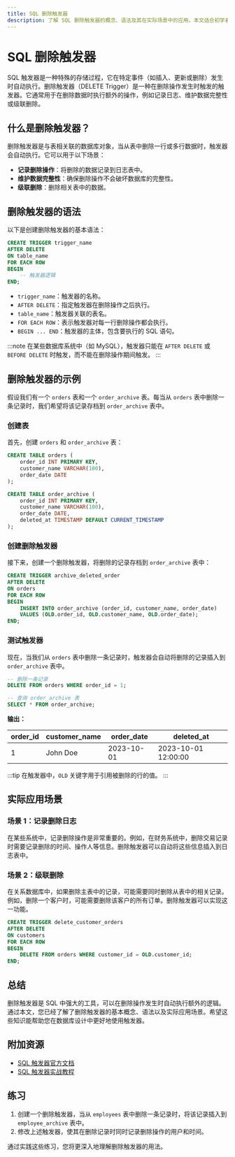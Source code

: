 ```yaml
---
title: SQL 删除触发器
description: 了解 SQL 删除触发器的概念、语法及其在实际场景中的应用。本文适合初学者，包含代码示例和实际案例。
---
```


# SQL 删除触发器

SQL 触发器是一种特殊的存储过程，它在特定事件（如插入、更新或删除）发生时自动执行。删除触发器（DELETE Trigger）是一种在删除操作发生时触发的触发器。它通常用于在删除数据时执行额外的操作，例如记录日志、维护数据完整性或级联删除。

## 什么是删除触发器？

删除触发器是与表相关联的数据库对象，当从表中删除一行或多行数据时，触发器会自动执行。它可以用于以下场景：

- **记录删除操作**：将删除的数据记录到日志表中。
- **维护数据完整性**：确保删除操作不会破坏数据库的完整性。
- **级联删除**：删除相关表中的数据。

## 删除触发器的语法

以下是创建删除触发器的基本语法：

```sql
CREATE TRIGGER trigger_name
AFTER DELETE
ON table_name
FOR EACH ROW
BEGIN
    -- 触发器逻辑
END;
```

- `trigger_name`：触发器的名称。
- `AFTER DELETE`：指定触发器在删除操作之后执行。
- `table_name`：触发器关联的表名。
- `FOR EACH ROW`：表示触发器对每一行删除操作都会执行。
- `BEGIN ... END`：触发器的主体，包含要执行的 SQL 语句。

:::note
在某些数据库系统中（如 MySQL），触发器只能在 `AFTER DELETE` 或 `BEFORE DELETE` 时触发，而不能在删除操作期间触发。
:::

## 删除触发器的示例

假设我们有一个 `orders` 表和一个 `order_archive` 表。每当从 `orders` 表中删除一条记录时，我们希望将该记录存档到 `order_archive` 表中。

### 创建表

首先，创建 `orders` 和 `order_archive` 表：

```sql
CREATE TABLE orders (
    order_id INT PRIMARY KEY,
    customer_name VARCHAR(100),
    order_date DATE
);

CREATE TABLE order_archive (
    order_id INT PRIMARY KEY,
    customer_name VARCHAR(100),
    order_date DATE,
    deleted_at TIMESTAMP DEFAULT CURRENT_TIMESTAMP
);
```

### 创建删除触发器

接下来，创建一个删除触发器，将删除的记录存档到 `order_archive` 表中：

```sql
CREATE TRIGGER archive_deleted_order
AFTER DELETE
ON orders
FOR EACH ROW
BEGIN
    INSERT INTO order_archive (order_id, customer_name, order_date)
    VALUES (OLD.order_id, OLD.customer_name, OLD.order_date);
END;
```

### 测试触发器

现在，当我们从 `orders` 表中删除一条记录时，触发器会自动将删除的记录插入到 `order_archive` 表中。

```sql
-- 删除一条记录
DELETE FROM orders WHERE order_id = 1;

-- 查询 order_archive 表
SELECT * FROM order_archive;
```

**输出：**

| order_id | customer_name | order_date | deleted_at          |
|----------|---------------|------------|---------------------|
| 1        | John Doe      | 2023-10-01 | 2023-10-01 12:00:00 |

:::tip
在触发器中，`OLD` 关键字用于引用被删除的行的值。
:::

## 实际应用场景

### 场景 1：记录删除日志

在某些系统中，记录删除操作是非常重要的。例如，在财务系统中，删除交易记录时需要记录删除的时间、操作人等信息。删除触发器可以自动将这些信息插入到日志表中。

### 场景 2：级联删除

在关系数据库中，如果删除主表中的记录，可能需要同时删除从表中的相关记录。例如，删除一个客户时，可能需要删除该客户的所有订单。删除触发器可以实现这一功能。

```sql
CREATE TRIGGER delete_customer_orders
AFTER DELETE
ON customers
FOR EACH ROW
BEGIN
    DELETE FROM orders WHERE customer_id = OLD.customer_id;
END;
```

## 总结

删除触发器是 SQL 中强大的工具，可以在删除操作发生时自动执行额外的逻辑。通过本文，您已经了解了删除触发器的基本概念、语法以及实际应用场景。希望这些知识能帮助您在数据库设计中更好地使用触发器。

## 附加资源

- [SQL 触发器官方文档](https://dev.mysql.com/doc/refman/8.0/en/triggers.html)
- [SQL 触发器实战教程](https://www.sqlshack.com/sql-triggers-for-beginners/)

## 练习

1. 创建一个删除触发器，当从 `employees` 表中删除一条记录时，将该记录插入到 `employee_archive` 表中。
2. 修改上述触发器，使其在删除记录时同时记录删除操作的用户和时间。

通过实践这些练习，您将更深入地理解删除触发器的用法。